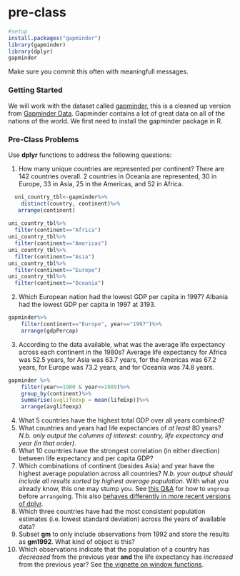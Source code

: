 # pre-class
```r
#setup
install.packages("gapminder")
library(gapminder)
library(dplyr)
gapminder
```
Make sure you commit this often with meaningfull messages. 


### Getting Started


We will work with the dataset called [gapminder](https://github.com/jennybc/gapminder), this is a cleaned up version from [Gapminder Data](http://www.gapminder.org/data/). Gapminder contains a lot of great data on all of the nations of the world. We first need to install the gapminder package in R. 

### Pre-Class Problems

Use **dplyr** functions to address the following questions:

1. How many unique countries are represented per continent?
There are 142 countries overall. 2 countries in Oceania are represented, 30 in Europe, 33 in Asia, 25 in the Americas, and 52 in Africa.
```r
  uni_country_tbl<-gapminder%>%
    distinct(country, continent)%>%
   arrange(continent)
  
uni_country_tbl%>%
  filter(continent=="Africa")
uni_country_tbl%>%
  filter(continent=="Americas")
uni_country_tbl%>%
  filter(continent=="Asia")
uni_country_tbl%>%
  filter(continent=="Europe")
uni_country_tbl%>%
  filter(continent=="Oceania")
```
  
2. Which European nation had the lowest GDP per capita in 1997? 
Albania had the lowest GDP per capita in 1997 at 3193.
```r
gapminder%>%
    filter(continent=="Europe", year=="1997")%>%
    arrange(gdpPercap)
```
3. According to the data available, what was the average life expectancy across each continent in the 1980s?
Average life expectancy for Africa was 52.5 years, for Asia was 63.7 years, for the Americas was 67.2 years, for Europe was 73.2 years, and for Oceania was 74.8 years.
```r
gapminder %>%
    filter(year>=1980 & year<=1989)%>%
    group_by(continent)%>%
    summarise(avglifeexp = mean(lifeExp))%>%
    arrange(avglifeexp)
```
4. What 5 countries have the highest total GDP over all years combined?
5. What countries and years had life expectancies of _at least_ 80 years? _N.b. only output the columns of interest: country, life expectancy and year (in that order)._
6. What 10 countries have the strongest correlation (in either direction) between life expectancy and per capita GDP?
7. Which combinations of continent (besides Asia) and year have the highest average population across all countries? _N.b. your output should include all results sorted by highest average population_. With what you already know, this one may stump you. See [this Q&A](http://stackoverflow.com/q/27207963/654296) for how to `ungroup` before `arrange`ing. This also [behaves differently in more recent versions of dplyr](https://github.com/hadley/dplyr/releases/tag/v0.5.0).
8. Which three countries have had the most consistent population estimates (i.e. lowest standard deviation) across the years of available data? 
9. Subset **gm** to only include observations from 1992 and store the results as **gm1992**. What kind of object is this?
10. Which observations indicate that the population of a country has *decreased* from the previous year **and** the life expectancy has *increased* from the previous year? See [the vignette on window functions](https://cran.r-project.org/web/packages/dplyr/vignettes/window-functions.html).
